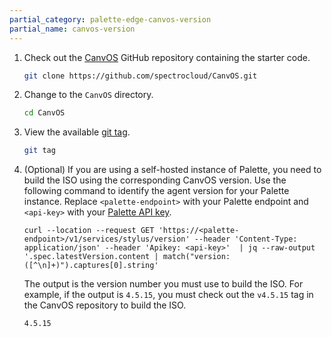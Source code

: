 ```yaml
---
partial_category: palette-edge-canvos-version
partial_name: canvos-version
---
```


1. Check out the [CanvOS](https://github.com/spectrocloud/CanvOS.git) GitHub repository containing the starter code.

   ```bash
   git clone https://github.com/spectrocloud/CanvOS.git
   ```

2. Change to the `CanvOS` directory.

   ```bash
   cd CanvOS
   ```

3. View the available [git tag](https://github.com/spectrocloud/CanvOS/tags).

   ```bash
   git tag
   ```

4. (Optional) If you are using a self-hosted instance of Palette, you need to build the ISO using the corresponding CanvOS version. 
   Use the following command to identify the agent version for your Palette instance. Replace `<palette-endpoint>` with
   your Palette endpoint and `<api-key>` with your
   [Palette API key](/user-management/authentication/api-key/).

   ```shell
   curl --location --request GET 'https://<palette-endpoint>/v1/services/stylus/version' --header 'Content-Type: application/json' --header 'Apikey: <api-key>'  | jq --raw-output '.spec.latestVersion.content | match("version: ([^\n]+)").captures[0].string'
   ```
   
   The output is the version number you must use to build the ISO. For example, if the output is `4.5.15`, you must
   check out the `v4.5.15` tag in the CanvOS repository to build the ISO.

   ```text hideClipboard title="Example output"
   4.5.15
   ```